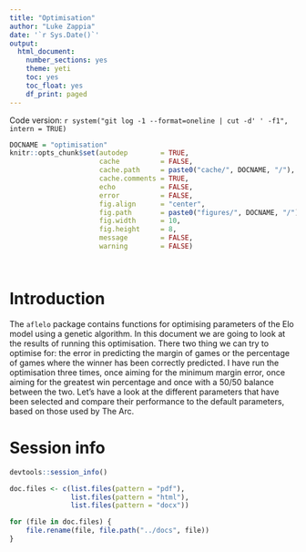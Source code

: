 ```yaml
---
title: "Optimisation"
author: "Luke Zappia"
date: '`r Sys.Date()`'
output:
  html_document:
    number_sections: yes
    theme: yeti
    toc: yes
    toc_float: yes
    df_print: paged
---
```


Code version: `r system("git log -1 --format=oneline | cut -d' ' -f1", intern = TRUE)`

```r
DOCNAME = "optimisation"
knitr::opts_chunk$set(autodep        = TRUE,
                      cache          = FALSE,
                      cache.path     = paste0("cache/", DOCNAME, "/"),
                      cache.comments = TRUE,
                      echo           = FALSE,
                      error          = FALSE,
                      fig.align      = "center",
                      fig.path       = paste0("figures/", DOCNAME, "/"),
                      fig.width      = 10,
                      fig.height     = 8,
                      message        = FALSE,
                      warning        = FALSE)
```

```r

```

```r

```

Introduction
============

The `aflelo` package contains functions for optimising parameters of the Elo
model using a genetic algorithm. In this document we are going to look at the
results of running this optimisation. There two thing we can try to optimise
for: the error in predicting the margin of games or the percentage of games
where the winner has been correctly predicted. I have run the optimisation three
times, once aiming for the minimum margin error, once aiming for the greatest
win percentage and once with a 50/50 balance between the two. Let's have a look
at the different parameters that have been selected and compare their
performance to the default parameters, based on those used by The Arc.

Session info
============

```r
devtools::session_info()
```

```r
doc.files <- c(list.files(pattern = "pdf"),
               list.files(pattern = "html"),
               list.files(pattern = "docx"))

for (file in doc.files) {
    file.rename(file, file.path("../docs", file))
}
```
